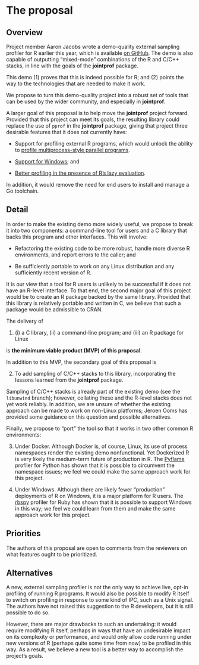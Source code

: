 # The proposal
<!--
This is where the proposal should be outlined. 
-->

## Overview
<!--
At a high-level address what your proposal is and how it will address the problem identified. Highlight any benefits to the R Community that follow from solving the problem. This should be your most compelling section.
-->

Project member Aaron Jacobs wrote a demo-quality external sampling profiler for R
earlier this year, which is available [on GitHub](https://github.com/atheriel/rtrace).
The demo is also capable of outputting "mixed-mode" combinations of the R and
C/C++ stacks, in line with the goals of the **jointprof** package.

This demo (1) proves that this is indeed possible for R; and (2) points the way
to the technologies that are needed to make it work.

We propose to turn this demo-quality project into a robust set of tools that can
be used by the wider community, and especially in **jointprof**.

A larger goal of this proposal is to help move the **jointprof** project
forward. Provided that this project can meet its goals, the resulting library
could replace the use of `pprof` in the **jointprof** package, giving that
project three desirable features that it does not currently have:

* Support for profiling external R programs, which would unlock the ability to
  [profile multiprocess-style parallel programs](https://github.com/r-prof/jointprof/issues/10).

* [Support for Windows](https://github.com/r-prof/jointprof/issues/29); and

* [Better profiling in the presence of R's lazy evaluation](https://github.com/r-prof/jointprof/issues/34).

In addition, it would remove the need for end users to install and manage a Go
toolchain.

## Detail
<!--
Go into more detail about the specifics of the project and it delivers against the problem.

Depending on project type the detail section should include:

 - [ ] Minimum Viable Product
 - [ ] Architecture
 - [ ] Assumptions
-->

In order to make the existing demo more widely useful, we propose to break it
into two components: a command-line tool for users and a C library that backs
this program and other interfaces. This will involve:

* Refactoring the existing code to be more robust, handle more diverse R
  environments, and report errors to the caller; and

* Be sufficiently portable to work on any Linux distribution and any
  sufficiently recent version of R.

It is our view that a tool for R users is unlikely to be successful if it does
not have an R-level interface. To that end, the second major goal of this
project would be to create an R package backed by the same library. Provided
that this library is relatively portable and written in C, we believe that such
a package would be admissible to CRAN.

The delivery of

<!-- > \(1) a C library, (2) a command-line program; and (3) an R package for Linux -->
<!-- > that supports sampling R stacks -->
1. \(i) a C library, (ii) a command-line program; and (iii) an R package for
   Linux

is **the minimum viable product (MVP) of this proposal**.

In addition to this MVP, the secondary goal of this proposal is

<!-- > to add sampling of C/C++ stacks to this library, incorporating the lessons -->
<!-- > learned from the **jointprof** package -->
2. To add sampling of C/C++ stacks to this library, incorporating the lessons
   learned from the **jointprof** package.

Sampling of C/C++ stacks is already part of the existing demo (see the
`libunwind` branch); however, collating these and the R-level stacks does not
yet work reliably. In addition, we are unsure of whether the existing approach
can be made to work on non-Linux platforms; Jeroen Ooms has provided some
guidance on this question and possible alternatives.

Finally, we propose to "port" the tool so that it works in two other common R
environments:

3. Under Docker. Although Docker is, of course, Linux, its use of process
   namespaces render the existing demo nonfunctional. Yet Dockerized R is very
   likely the medium-term future of production in R. The
   [Pyflame](https://github.com/uber/pyflame) profiler for Python has shown that
   it is possible to circumvent the namespace issues; we feel we could make the
   same approach work for this project.

4. Under Windows. Although there are likely fewer "production" deployments of R
   on Windows, it is a major platform for R users. The
   [rbspy](https://rbspy.github.io/) profiler for Ruby has shown that it is
   possible to support Windows in this way; we feel we could learn from them and
   make the same approach work for this project.

## Priorities

The authors of this proposal are open to comments from the reviewers on what
features ought to be prioritized.

## Alternatives

A new, external sampling profiler is not the only way to achieve live, opt-in
profiling of running R programs. It would also be possible to modify R itself to
switch on profiling in response to some kind of IPC, such as a Unix signal. The
authors have not raised this suggestion to the R developers, but it is still
possible to do so.

However, there are major drawbacks to such an undertaking: it would require
modifying R itself, perhaps in ways that have an undesirable impact on its
complexity or performance, and would only allow code running under new versions
of R (perhaps quite some time from now) to be profiled in this way. As a result,
we believe a new tool is a better way to accomplish the project's goals.
